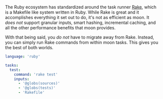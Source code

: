 The Ruby ecosystem has standardized around the task runner [Rake](https://ruby.github.io/rake/),
which is a Makefile like system written in Ruby. While Rake is great and it accomplishes everything
it set out to do, it's not as efficient as moon. It _does not_ support granular inputs, smart
hashing, incremental caching, and all the other performance benefits that moon provides.

With that being said, you _do not_ have to migrate away from Rake. Instead, you can simply run Rake
commands from within moon tasks. This gives you the best of both worlds.

```yaml title="<project>/moon.yml"
language: 'ruby'

tasks:
  test:
    command: 'rake test'
    inputs:
      - '@globs(sources)'
      - '@globs(tests)'
      - 'Rakefile'
```
